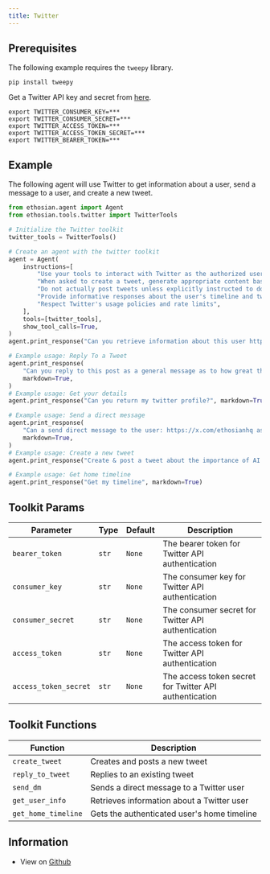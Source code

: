 ```yaml
---
title: Twitter
---
```


## Prerequisites

The following example requires the `tweepy` library.

```shell
pip install tweepy
```

Get a Twitter API key and secret from [here](https://developer.x.com/en/docs/authentication/oauth-1-0a/api-key-and-secret).

```shell
export TWITTER_CONSUMER_KEY=***
export TWITTER_CONSUMER_SECRET=***
export TWITTER_ACCESS_TOKEN=***
export TWITTER_ACCESS_TOKEN_SECRET=***
export TWITTER_BEARER_TOKEN=***
```

## Example

The following agent will use Twitter to get information about a user, send a message to a user, and create a new tweet.

```python cookbook/tools/twitter_tools.py
from ethosian.agent import Agent
from ethosian.tools.twitter import TwitterTools

# Initialize the Twitter toolkit
twitter_tools = TwitterTools()

# Create an agent with the twitter toolkit
agent = Agent(
    instructions=[
        "Use your tools to interact with Twitter as the authorized user @ethosianhq",
        "When asked to create a tweet, generate appropriate content based on the request",
        "Do not actually post tweets unless explicitly instructed to do so",
        "Provide informative responses about the user's timeline and tweets",
        "Respect Twitter's usage policies and rate limits",
    ],
    tools=[twitter_tools],
    show_tool_calls=True,
)
agent.print_response("Can you retrieve information about this user https://x.com/ethosianhq ", markdown=True)

# Example usage: Reply To a Tweet
agent.print_response(
    "Can you reply to this post as a general message as to how great this project is:https://x.com/ethosianhq/status/1836101177500479547",
    markdown=True,
)
# Example usage: Get your details
agent.print_response("Can you return my twitter profile?", markdown=True)

# Example usage: Send a direct message
agent.print_response(
    "Can a send direct message to the user: https://x.com/ethosianhq assking you want learn more about them and a link to their community?",
    markdown=True,
)
# Example usage: Create a new tweet
agent.print_response("Create & post a tweet about the importance of AI ethics", markdown=True)

# Example usage: Get home timeline
agent.print_response("Get my timeline", markdown=True)

```

## Toolkit Params

| Parameter | Type | Default | Description |
|-----------|------|---------|-------------|
| `bearer_token` | `str` | `None` | The bearer token for Twitter API authentication |
| `consumer_key` | `str` | `None` | The consumer key for Twitter API authentication |
| `consumer_secret` | `str` | `None` | The consumer secret for Twitter API authentication |
| `access_token` | `str` | `None` | The access token for Twitter API authentication |
| `access_token_secret` | `str` | `None` | The access token secret for Twitter API authentication |

## Toolkit Functions

| Function | Description |
|----------|-------------|
| `create_tweet` | Creates and posts a new tweet |
| `reply_to_tweet` | Replies to an existing tweet |
| `send_dm` | Sends a direct message to a Twitter user |
| `get_user_info` | Retrieves information about a Twitter user |
| `get_home_timeline` | Gets the authenticated user's home timeline |


## Information

- View on [Github](https://github.com/ethosianhq/ethosian/blob/main/ethosian/tools/twitter.py)
